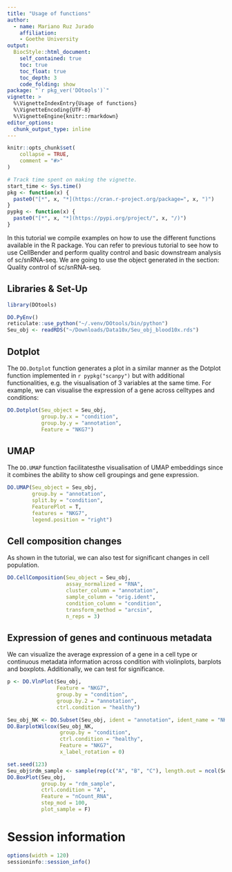 ```yaml
---
title: "Usage of functions"
author:
  - name: Mariano Ruz Jurado
    affiliation:
    - Goethe University
output: 
  BiocStyle::html_document:
    self_contained: true
    toc: true
    toc_float: true
    toc_depth: 3
    code_folding: show
package: "`r pkg_ver('DOtools')`"
vignette: >
  %\VignetteIndexEntry{Usage of functions}
  %\VignetteEncoding{UTF-8}
  %\VignetteEngine{knitr::rmarkdown}
editor_options: 
  chunk_output_type: inline
---
```


```r
knitr::opts_chunk$set(
    collapse = TRUE,
    comment = "#>"
)
```

```r
# Track time spent on making the vignette.
start_time <- Sys.time()
pkg <- function(x) {
  paste0("[*", x, "*](https://cran.r-project.org/package=", x, ")")
}
pypkg <- function(x) {
  paste0("[*", x, "*](https://pypi.org/project/", x, "/)")
}
```

In this tutorial we compile examples on how to use the different functions available in the R package. You can refer to previous tutorial to see how to use CellBender and perform quality control and basic downstream analysis of sc/snRNA-seq. We are going to use the object generated in the section: Quality control of sc/snRNA-seq.

## Libraries & Set-Up
```r
library(DOtools)

DO.PyEnv()
reticulate::use_python("~/.venv/DOtools/bin/python")
Seu_obj <- readRDS("~/Downloads/Data10x/Seu_obj_blood10x.rds")
```

## Dotplot

The `DO.Dotplot` function generates a plot in a similar manner as the Dotplot function implemented in `r pypkg("scanpy")` but with additional functionalities, e.g. the visualisation of 3 variables at the same time. For example, we can visualise the expression of a gene across celltypes and conditions:

```r
DO.Dotplot(Seu_object = Seu_obj,
           group.by.x = "condition",
           group.by.y = "annotation",
           Feature = "NKG7")
```

## UMAP

The `DO.UMAP` function facilitatesthe visualisation of UMAP embeddings since it combines the ability to show cell groupings and gene expression.

```r

DO.UMAP(Seu_object = Seu_obj,
        group.by = "annotation",
        split.by = "condition",
        FeaturePlot = T,
        features = "NKG7",
        legend.position = "right")
```

## Cell composition changes

As shown in the tutorial, we can also test for significant changes in cell population.

```r

DO.CellComposition(Seu_object = Seu_obj,
                   assay_normalized = "RNA",
                   cluster_column = "annotation",
                   sample_column = "orig.ident",
                   condition_column = "condition",
                   transform_method = "arcsin",
                   n_reps = 3)

```

## Expression of genes and continuous metadata

We can visualize the average expression of a gene in a cell type or continuous metadata information across condition with violinplots, barplots and boxplots. Additionally, we can test for significance.

```r
p <- DO.VlnPlot(Seu_obj,
                Feature = "NKG7",
                group.by = "condition",
                group.by.2 = "annotation",
                ctrl.condition = "healthy")
```

```r
Seu_obj_NK <- DO.Subset(Seu_obj, ident = "annotation", ident_name = "NK")
DO.BarplotWilcox(Seu_obj_NK,
                 group.by = "condition",
                 ctrl.condition = "healthy",
                 Feature = "NKG7",
                 x_label_rotation = 0)
```

```r
set.seed(123)
Seu_obj$rdm_sample <- sample(rep(c("A", "B", "C"), length.out = ncol(Seu_obj)))
DO.BoxPlot(Seu_obj,
           group.by = "rdm_sample",
           ctrl.condition = "A",
           Feature = "nCount_RNA",
           step_mod = 100,
           plot_sample = F)
```


# Session information

```r
options(width = 120)
sessioninfo::session_info()
```
